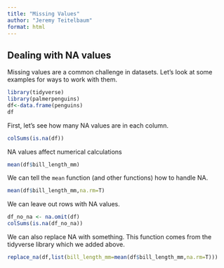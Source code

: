 ```yaml
---
title: "Missing Values"
author: "Jeremy Teitelbaum"
format: html
---
```


## Dealing with NA values

Missing values are a common challenge in datasets.  Let's look at some
examples for ways to work with them.

```r
library(tidyverse)
library(palmerpenguins)
df<-data.frame(penguins)
df
```

First, let's see how many NA values are in each column.

```r
colSums(is.na(df))
```

NA values affect numerical calculations

```r
mean(df$bill_length_mm)
```

We can tell the `mean` function (and other functions) how to handle NA.

```r
mean(df$bill_length_mm,na.rm=T)
```

We can leave out rows with NA values.

```r
df_no_na <- na.omit(df)
colSums(is.na(df_no_na))
```  
We can also replace NA with something. This function comes from the tidyverse library which we added above. 

```r
replace_na(df,list(bill_length_mm=mean(df$bill_length_mm,na.rm=T)))
```
